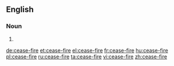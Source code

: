 ==English==

===Noun===
{{en-noun|head=[[cease]]-[[fire]]}}

# {{alternative spelling of|ceasefire}}

[[de:cease-fire]]
[[et:cease-fire]]
[[el:cease-fire]]
[[fr:cease-fire]]
[[hu:cease-fire]]
[[pl:cease-fire]]
[[ru:cease-fire]]
[[ta:cease-fire]]
[[vi:cease-fire]]
[[zh:cease-fire]]